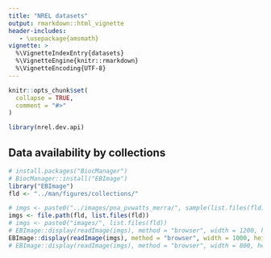 ```yaml
---
title: "NREL datasets"
output: rmarkdown::html_vignette
header-includes:
   - \usepackage{amsmath}
vignette: >
  %\VignetteIndexEntry{datasets}
  %\VignetteEngine{knitr::rmarkdown}
  %\VignetteEncoding{UTF-8}
---
```


```r
knitr::opts_chunk$set(
  collapse = TRUE,
  comment = "#>"
)
```

```r
library(nrel.dev.api)
```

## Data availability by collections


```r
# install.packages("BiocManager")
# BiocManager::install("EBImage")
library("EBImage")
fld <- "../man/figures/collections/"

# imgs <- paste0("../images/poa_pvwatts_merra/", sample(list.files(fld), 5))
imgs <- file.path(fld, list.files(fld))
# imgs <- paste0("images/", list.files(fld))
# EBImage::display(readImage(imgs), method = "browser", width = 1200, height = 820)
EBImage::display(readImage(imgs), method = "browser", width = 1000, height = 700)
# EBImage::display(readImage(imgs), method = "browser", width = 800, height = .7*800)
```

